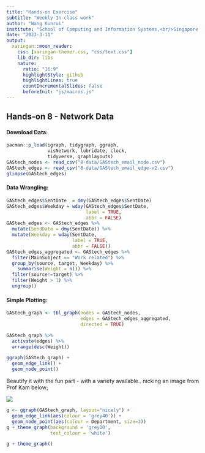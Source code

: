 ```yaml
---
title: "Hands-on Exercise"
subtitle: "Weekly In-class work"
author: "Wang Kunrui"
institute: "School of Computing and Information Systems,<br/>Singapore Management University"
date: "2023-3-11"
output:
  xaringan::moon_reader:
    css: [xaringan-themer.css, "css/text.css"]
    lib_dir: libs
    nature:
      ratio: "16:9"
      highlightStyle: github
      highlightLines: true
      countIncrementalSlides: false
      beforeInit: "js/macros.js"
---
```


## Hands-on 8 - Network Data

#### Download Data:

```r
pacman::p_load(igraph, tidygraph, ggraph, 
               visNetwork, lubridate, clock,
               tidyverse, graphlayouts)
GAStech_nodes <- read_csv("8-data/GAStech_email_node.csv")
GAStech_edges <- read_csv("8-data/GAStech_email_edge-v2.csv")
glimpse(GAStech_edges)
```

#### Data Wrangling:

```r
GAStech_edges$SentDate  = dmy(GAStech_edges$SentDate)
GAStech_edges$Weekday = wday(GAStech_edges$SentDate, 
                             label = TRUE, 
                             abbr = FALSE)
GAStech_edges <- GAStech_edges %>%
  mutate(SendDate = dmy(SentDate)) %>%
  mutate(Weekday = wday(SentDate,
                        label = TRUE,
                        abbr = FALSE))
GAStech_edges_aggregated <- GAStech_edges %>%
  filter(MainSubject == "Work related") %>%
  group_by(source, target, Weekday) %>%
    summarise(Weight = n()) %>%
  filter(source!=target) %>%
  filter(Weight > 1) %>%
  ungroup()
```

#### Simple Plotting:

```r
GAStech_graph <- tbl_graph(nodes = GAStech_nodes,
                           edges = GAStech_edges_aggregated, 
                           directed = TRUE)

GAStech_graph %>%
  activate(edges) %>%
  arrange(desc(Weight))

ggraph(GAStech_graph) +
  geom_edge_link() +
  geom_node_point()
```

Beautify it with the fun part - with a variety available.. nicking an image from Prof Kam below;

![](https://isss608-ay2022-23jan.netlify.app/hands-on_ex/hands-on_ex08/img/image9-4.jpg)

```r
g <- ggraph(GAStech_graph, layout="nicely") + 
  geom_edge_link(aes(colour = 'grey40')) +
  geom_node_point(aes(colour = Department, size=3))
g + theme_graph(background = 'grey10',
                text_colour = 'white')

g + theme_graph()
```
